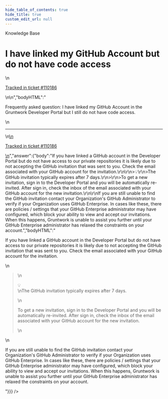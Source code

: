 ```yaml
---
hide_table_of_contents: true
hide_title: true
custom_edit_url: null
---
```



<head>
  <link rel="canonical" href="https://github.com/gruntwork-io/knowledge-base/discussions/715" />
</head>

<CenterLayout>
<span className="searchCategory">Knowledge Base</span>
<h1>I have linked my GitHub Account but do not have code access</h1>
<GitHub discussion={{"id":"D_kwDOF8slf84AT4D7","number":715,"author":{"login":"oredavids"},"title":"I have linked my GitHub Account but do not have code access","body":"\nFrequently asked question: I have linked my GitHub Account in the Gruntwork Developer Portal but I still do not have code access.\n\n---\n\n<ins datetime=\"2023-05-18T19:48:26Z\">\n  <p><a href=\"https://support.gruntwork.io/hc/requests/110186\">Tracked in ticket #110186</a></p>\n</ins>\n","bodyHTML":"<p dir=\"auto\">Frequently asked question: I have linked my GitHub Account in the Gruntwork Developer Portal but I still do not have code access.</p>\n<hr>\n<ins datetime=\"2023-05-18T19:48:26Z\">\n  <p dir=\"auto\"><a href=\"https://support.gruntwork.io/hc/requests/110186\" rel=\"nofollow\">Tracked in ticket #110186</a></p>\n</ins>","answer":{"body":"If you have linked a GitHub account in the Developer Portal but do not have access to our private repositories it is likely due to not accepting the GitHub invitation that was sent to you. Check the email associated with your GitHub account for the invitation.\r\n\r\n>💡\r\n>The GitHub invitation typically expires after 7 days.\r\n>\r\n>To get a new invitation, sign in to the Developer Portal and you will be automatically re-invited. After sign in, check the inbox of the email associated with your GitHub account for the new invitation.\r\n\r\nIf you are still unable to find the GitHub invitation contact your Organization's GitHub Administrator to verify if your Organization uses GitHub Enterprise. In cases like these, there are policies / settings that your GitHub Enterprise administrator may have configured, which block your ability to view and accept our invitations. When this happens, Gruntwork is unable to assist you further until your GitHub Enterprise administrator has relaxed the constraints on your account.","bodyHTML":"<p dir=\"auto\">If you have linked a GitHub account in the Developer Portal but do not have access to our private repositories it is likely due to not accepting the GitHub invitation that was sent to you. Check the email associated with your GitHub account for the invitation.</p>\n<blockquote>\n<p dir=\"auto\"><g-emoji class=\"g-emoji\" alias=\"bulb\" fallback-src=\"https://github.githubassets.com/images/icons/emoji/unicode/1f4a1.png\">💡</g-emoji><br>\nThe GitHub invitation typically expires after 7 days.</p>\n<p dir=\"auto\">To get a new invitation, sign in to the Developer Portal and you will be automatically re-invited. After sign in, check the inbox of the email associated with your GitHub account for the new invitation.</p>\n</blockquote>\n<p dir=\"auto\">If you are still unable to find the GitHub invitation contact your Organization's GitHub Administrator to verify if your Organization uses GitHub Enterprise. In cases like these, there are policies / settings that your GitHub Enterprise administrator may have configured, which block your ability to view and accept our invitations. When this happens, Gruntwork is unable to assist you further until your GitHub Enterprise administrator has relaxed the constraints on your account.</p>"}}} />

</CenterLayout>
  

<!-- ##DOCS-SOURCER-START
{
  "sourcePlugin": "github-discussions",
  "hash": "80fa1d447363e27eda9f35134aea26c6"
}
##DOCS-SOURCER-END -->
